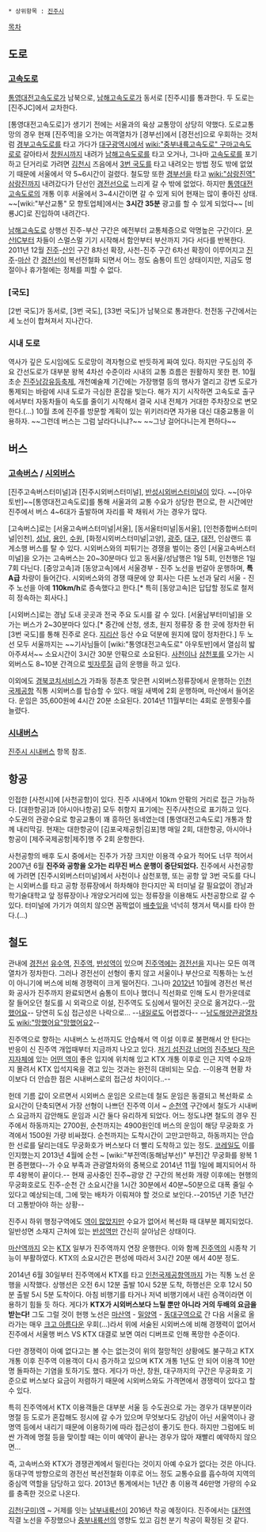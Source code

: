  * 상위항목 : [[진주시]]

[[목차]]
== 도로 ==
=== [[고속도로]] ===
[[통영대전고속도로]]가 남북으로, [[남해고속도로]]가 동서로 [진주시]를 통과한다. 두 도로는 [진주JC]에서 교차한다.

[통영대전고속도로]가 생기기 전에는 서울과의 육상 교통망이 상당히 약했다. 도로교통망의 경우 현재 [진주역]을 오가는 여객열차가 [경부선]에서 [경전선]으로 우회하는 것처럼 [[경부고속도로]]를 타고 가다가 [[대구광역시]]에서 [[wiki:"중부내륙고속도로" 구마고속도로]]로 갈아타서 [[창원시]]까지 내려가 [[남해고속도로]]를 타고 오거나, 그나마 [[고속도로]]를 포기하고 단거리로 가려면 [[김천시]] 즈음에서 [[3번 국도]]를 타고 내려오는 방법 정도 밖에 없었기 때문에 서울에서 약 5~6시간이 걸렸다. 철도망 또한 [[경부선]]을 타고 [[wiki:"삼랑진역" 삼랑진]]까지 내려갔다가 단선인 [[경전선]]으로 느리게 갈 수 밖에 없었다. 하지만 [[통영대전고속도로]]의 개통 이후 서울에서 3~4시간이면 갈 수 있게 되어 현재는 많이 좋아진 상태. ~~[wiki:"부산교통" 모 향토업체]에서는 '''3시간 35분''' 광고를 할 수 있게 되었다~~ [비룡JC]로 진입하여 내려간다.

[[남해고속도로]] 상행선 진주-부산 구간은 예전부터 교통체증으로 악명높은 구간이다. [[문산IC]]부터 차들이 스멀스멀 기기 시작해서 함안부터 부산까지 가다 서다를 반복한다. 2011년 12월 [[진주JC|진주]]-[[산인JC|산인]] 구간 8차선 확장, 사천-진주 구간 6차선 확장이 이루어지고 [[진주역|진주]]-[[마산역|마산]] 간 [[경전선]]이 복선전철화 되면서 어느 정도 숨통이 트인 상태이지만, 지금도 명절이나 휴가철에는 정체를 피할 수 없다.

=== [국도] ===
[2번 국도]가 동서로, [3번 국도], [33번 국도]가 남북으로 통과한다. 천전동 구간에서는 세 노선이 합쳐져서 지나간다.

=== 시내 도로 ===
역사가 깊은 도시임에도 도로망이 격자형으로 반듯하게 짜여 있다. 하지만 구도심의 주요 간선도로가 대부분 왕복 4차선 수준이라 시내의 교통 흐름은 원활하지 못한 편. 10월 초순 [[진주남강유등축제]], 개천예술제 기간에는 가장행렬 등의 행사가 열리고 강변 도로가 통제되는 바람에 시내 도로가 극심한 혼잡을 빚는다. 해가 지기 시작하면 고속도로 출구에서부터 자동차들이 속도를 줄이기 시작해서 결국 시내 전체가 거대한 주차장으로 변모한다.(...) 10월 초에 진주를 방문할 계획이 있는 위키러라면 자가용 대신 대중교통을 이용하자. ~~그런데 버스는 그럼 날라다니냐?~~ ~~그냥 걸어다니는게 편하다~~

== 버스 ==
=== [[고속버스]] / [[시외버스]] ===
[진주고속버스터미널]과 [진주시외버스터미널], [[반성시외버스터미널]]이 있다. ~~[아우토반]~~[통영대전고속도로]를 통해 서울과의 교통 수요가 상당한 편으로, 한 시간에만 진주에서 버스 4~6대가 출발하며 자리를 꽉 채워서 가는 경우가 많다.

[고속버스]로는 [서울고속버스터미널|서울], [동서울터미널|동서울], [인천종합버스터미널|인천], [[성남종합버스터미널|성남]], [[용인공용버스터미널|용인]], [[수원종합버스터미널|수원]], [화정시외버스터미널|고양], [[유스퀘어|광주]], [[대구고속버스터미널|대구]], [[대전복합터미널|대전]], 인삼랜드 휴게소행 버스를 탈 수 있다. 시외버스와의 피튀기는 경쟁을 벌이는 중인 [서울고속버스터미널]을 오가는 고속버스는 20~30분마다 있고 동서울/성남행은 1일 5회, 인천행은 1일 7회 다닌다. [중앙고속]과 [동양고속]에서 서울경부 - 진주 노선을 번갈아 운행하며, '''특A급''' 차량이 들어간다. 시외버스와의 경쟁 때문에 양 회사는 다른 노선과 달리 서울 - 진주 노선을 아예 '''110km/h'''로 증속했다고 한다.[* 특히 [동양고속]은 답답할 정도로 철저히 정속하는 회사다.]

[시외버스]로는 경남 도내 곳곳과 전국 주요 도시를 갈 수 있다. [서울남부터미널]을 오가는 버스가 2~30분마다 있다.[* 중간에 산청, 생초, 원지 정류장 중 한 곳에 정차한 뒤 [3번 국도]를 통해 진주로 온다. [[지리산]] 등산 수요 덕분에 원지에 많이 정차한다.] 두 노선 모두 서울까지는 ~~기사님들이 [wiki:"통영대전고속도로" 아우토반]에서 열심히 밟아주셔서~~ 소요시간이 3시간 30분 안팎으로 소요된다. [[사천시외버스터미널|사천]]이나 [[삼천포시외버스터미널|삼천포]]를 오가는 시외버스도 8~10분 간격으로 [[빗자루질]] 급의 운행을 하고 있다. 

이외에도 [[경북코치서비스]]가 가좌동 정촌초 맞은편 시외버스정류장에서 운행하는 [[인천국제공항]] 직통 시외버스를 탑승할 수 있다. 매일 새벽에 2회 운행하며, 마산에서 들어온다. 운임은 35,600원에 4시간 20분 소요된다. 2014년 11월부터는 4회로 운행횟수를 늘렸다.

=== [[시내버스]] ===
[[진주시 시내버스]] 항목 참조.

== 항공 ==
인접한 [사천시]에 [사천공항]이 있다. 진주 시내에서 10km 안팎의 거리로 접근 가능하다. [대한항공]과 [아시아나항공] 모두 취항지 표기에는 진주/사천으로 표기하고 있다. 수도권의 관광수요로 항공교통이 꽤 흥하던 동네였는데 [통영대전고속도로] 개통과 함께 내리막길. 현재는 대한항공이 [김포국제공항|김포]행 매일 2회, 대한항공, 아시아나항공이 [제주국제공항|제주]행 주 2회 운항한다.

사천공항의 배후 도시 중에서는 진주가 가장 크지만 이용객 수요가 적어도 너무 적어서 2007년 6월 '''진주와 공항을 오가는 리무진 버스 운행이 중단되었다.''' 진주에서 사천공항에 가려면 [진주시외버스터미널]에서 사천이나 삼천포행, 또는 공항 앞 3번 국도를 다니는 시외버스를 타고 공항 정류장에서 하차해야 한다지만 꼭 터미널 갈 필요없이 경남과학기술대학교 앞 정류장이나 개양오거리에 있는 정류장을 이용해도 사천공항으로 갈 수 있다. 터미널에 가기가 여의치 않으면 꼼짝없이 [[만원권 지폐|배춧잎]]을 넉넉히 챙겨서 택시를 타야 한다.(...)

== 철도 ==
관내에 [[경전선]] [[유수역]], [[진주역]], [[반성역]]이 있으며 [[진주역]]에는 [[경전선]]을 지나는 모든 여객열차가 정차한다. 그러나 경전선이 선형이 좋지 않고 서울이나 부산으로 직통하는 노선이 아니기에 버스에 비해 경쟁력이 크게 떨어진다. 그나마 [[2012년]] 10월에 경전선 복선화 공사가 진주까지 완료되면서 숨통이 트이나 했더니 직선화로 인해 도시 한가운데로 잘 들어오던 철도를 시 외곽으로 이설, 진주역도 도심에서 떨어진 곳으로 옮겨갔다.--[[망했어요]]-- 당연히 도심 접근성은 나락으로... --[[내일로]]도 어렵겠다-- --[[남도해양관광열차]]도 [[wiki:"망했어요"망했어요2]]--

진주역으로 향하는 시내버스 노선까지도 안습해서 역 이설 이후로 불편해서 안 탄다는 반응이 신 진주역 개업때부터 지금까지 나오고 있다. [[전라남도|저기 섬진강 너머]]의 [[순천시|진주보다 작은 지자체]]에 있는 [[순천역|어떤 역]]이 좋은 입지에 위치해 있고 KTX 개통 이후로 인근 지역 수요까지 몰려서 KTX 입석지옥을 겪고 있는 것과는 완전히 대비되는 모습. --이용객 현황 차이보다 더 안습한 점은 시내버스로의 접근성 차이이다..--

헌데 기름 값이 오르면서 시외버스 운임은 오르는데 철도 운임은 동결되고 복선화로 소요시간이 단축되면서 가장 선형이 나쁘던 진주역 이서 ~ [[순천역|순천역]] 구간에서 철도가 시내버스 요금까지 감안해도 운임과 시간 둘다 유리하게 되었다. 어느 정도냐면 철도의 경우 진주에서 하동까지는 2700원, 순천까지는 4900원인데 버스의 운임이 해당 무궁화호 가격에서 1500원 가량 비싸졌다. 순천까지는 도착시간이 고만고만하고, 하동까지는 안습한 선로를 달리는데도 무궁화호가 버스보다 더 빨리 도착하고 있는 정도. [[코레일]]도 이를 인지했는지 2013년 4월에 순천 ~ [wiki:"부전역(동해남부선)" 부전]간 무궁화를 왕복 1편 증편했다--가 수요 부족과 관광열차와의 중복으로 2014년 11월 1일에 폐지되어서 하루 4왕복이 끝이다.-- 현재 공사중인 진주~광양 간 구간의 복선화 개량 이후에는 현행의 무궁화호로도 진주-순천 간 소요시간을 1시간 30분에서 40분~50분으로 대폭 줄일 수 있다고 예상되는데, 그에 맞는 배차가 이뤄져야 할 것으로 보인다.--2015년 기준 1년간 더 고통받아야 하는 상황--

진주시 하위 행정구역에도 [[경전선 폐역 목록|역이 많았지만]] 수요가 없어서 복선화 때 대부분 폐지되었다. 일반성면 소재지 근처에 있는 [[반성역]]만 간신히 살아남은 상태이다.

[[마산역]]까지 오는 [[KTX]] 일부가 진주역까지 연장 운행한다. 이와 함께 [[진주역]]의 시종착 기능이 부활하였다. KTX의 소요시간은 편성에 따라서 3시간 20분 에서 40분 정도.

2014년 6월 30일부터 진주역에서 KTX를 타고 [[인천국제공항역]]까지 가는 직통 노선 운행을 시작했다. 상행선은 오전 6시 12분 출발 10시 52분 도착, 하행선은 오후 12시 50분 출발 5시 5분 도착이다. 아침 비행기를 타거나 저녁 비행기에서 내린 승객이라면 이용하기 힘들 듯 하다. 게다가 '''KTX가 시외버스보다 느릴 뿐만 아니라 거의 두배의 요금을 받는다!''' 그도 그럴 것이 현행 노선은 [[마산역]] - [[밀양역]] - [[동대구역(경부선)|동대구역]]으로 간 다음 서울로 올라가는 매우 [[크고 아름다운]] 우회(...)라서 위에 서술된 시외버스에 비해 경쟁력이 없어서 진주에서 서울행 버스 VS KTX 대결로 보면 여러 디버프로 인해 폭망한 수준이다.

다만 경쟁력이 아예 없다고는 볼 수는 없는것이 위의 절망적인 상황에도 불구하고 KTX 개통 이후 진주역 이용객이 다시 증가하고 있으며 KTX 개통 1년도 안 되어 이용객 10만명 돌파하는 기염을 토하기도 했다. 게다가 마산, 창원, 대구까지의 구간은 무궁화호 기준으로 버스보다 요금이 저렴하기 때문에 시외버스와도 가격면에서 경쟁력이 있다고 할 수 있다. 

특히 진주역에서 KTX 이용객들은 대부분 서울 등 수도권으로 가는 경우가 대부분이라 명절 등 도로가 혼잡해도 정시에 갈 수가 있으며 무엇보다도 강남이 아닌 서울역이나 광명역 등에서 내리기 때문에 이용하기에 따라 접근성이 좋기도 한다. 하지만 그럼에도 비싼 가격에 명절 등을 맞이할 때는 이미 예약이 끝나는 경우가 많아 재빨리 예약하지 않으면...

즉, 고속버스와 KTX가 경쟁관계에서 밀린다는 것이지 아예 수요가 없다는 것은 아니다. 동대구역 방향으로의 경전선 복선전철화 이후로 어느 정도 교통수요를 흡수하여 지역의 중심역 역할을 담당하고 있다. 2013년 통계에서는 1년간 총 이용객 46만명 가량의 수요를 충족한 것으로 나온다.

[[김천(구미)역]] ~ 거제를 잇는 [[남부내륙선]]이 2016년 착공 예정이다. 진주에서는 [[대전역(경부선)|대전역]] 직결 노선을 주장했으나 [[중부내륙선]]의 영향도 있고 김천 분기 착공이 확정된 것 같다.

